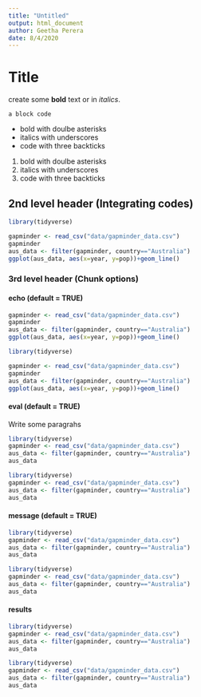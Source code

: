 ```yaml
---
title: "Untitled"
output: html_document
author: Geetha Perera
date: 8/4/2020
---
```


# Title

create some **bold** text or in _italics_.

```
a block code
```

* bold with doulbe asterisks 
* italics with underscores
* code with three backticks

1. bold with doulbe asterisks 
2. italics with underscores
3. code with three backticks

## 2nd level header (Integrating codes)

```r
library(tidyverse)

gapminder <- read_csv("data/gapminder_data.csv")
gapminder
aus_data <- filter(gapminder, country=="Australia")
ggplot(aus_data, aes(x=year, y=pop))+geom_line()
```

### 3rd level header (Chunk options)

#### echo (default = TRUE)

```r
gapminder <- read_csv("data/gapminder_data.csv")
gapminder
aus_data <- filter(gapminder, country=="Australia")
ggplot(aus_data, aes(x=year, y=pop))+geom_line()
```

```r
library(tidyverse)

gapminder <- read_csv("data/gapminder_data.csv")
gapminder
aus_data <- filter(gapminder, country=="Australia")
ggplot(aus_data, aes(x=year, y=pop))+geom_line()
```

#### eval (default = TRUE)

Write some paragrahs


```r
library(tidyverse)
gapminder <- read_csv("data/gapminder_data.csv")
aus_data <- filter(gapminder, country=="Australia")
aus_data
```


```r
library(tidyverse)
gapminder <- read_csv("data/gapminder_data.csv")
aus_data <- filter(gapminder, country=="Australia")
aus_data
```

#### message (default = TRUE)
```r
library(tidyverse)
gapminder <- read_csv("data/gapminder_data.csv")
aus_data <- filter(gapminder, country=="Australia")
aus_data
```

```r
library(tidyverse)
gapminder <- read_csv("data/gapminder_data.csv")
aus_data <- filter(gapminder, country=="Australia")
aus_data
```

#### results 

```r
library(tidyverse)
gapminder <- read_csv("data/gapminder_data.csv")
aus_data <- filter(gapminder, country=="Australia")
aus_data
```

```r
library(tidyverse)
gapminder <- read_csv("data/gapminder_data.csv")
aus_data <- filter(gapminder, country=="Australia")
aus_data
```


